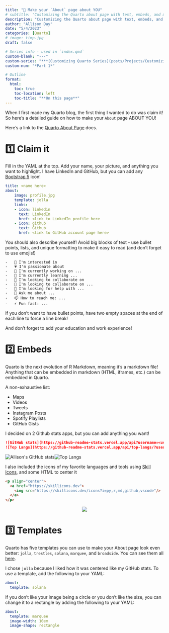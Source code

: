 ```yaml
---
title: "🫵 Make your `About` page about YOU"
# subtitle: "Customizing the Quarto about page with text, embeds, and more!"
description: "Customizing the Quarto about page with text, embeds, and more!"
author: "Allison Day"
date: "5/4/2023"
categories: [Quarto]
# image: timp.jpg
draft: false

# Series info - used in `index.qmd`
custom-blank: "---"
custom-series: "***[Customizing Quarto Series](posts/Projects/CustomizingQuarto/CustomizingQuarto_project.qmd)***"
custom-num: "*Part 1*"

# Outline
format: 
  html: 
    toc: true 
    toc-location: left 
    toc-title: "**On this page**" 
---
```


When I first made my Quarto blog, the first thing I wanted to do was claim it! So here's a detailed guide on how to make your `About` page ABOUT YOU!

Here's a link to the [Quarto About Page](https://quarto.org/docs/websites/website-about.html) docs.

# 1️⃣ Claim it

Fill in the YAML at the top. Add your name, your picture, and anything you want to highlight. I have LinkedIn and GitHub, but you can add any [Bootstrap 5](https://icons.getbootstrap.com/) icon!

``` yaml
title: <name here>
about:
    image: profile.jpg
    template: jolla
    links:
    - icon: linkedin
      text: LinkedIn
      href: <link to LinkedIn profile here
    - icon: github
      text: Github
      href: <link to GitHub account page here>
```

You should also describe yourself! Avoid big blocks of text - use bullet points, lists, and unique formatting to make it easy to read (and don't forget to use emojis!)

    -   👀 I'm interested in
    -   💗 I'm passionate about
    -   🔭 I'm currently working on ...
    -   🌱 I'm currently learning ...
    -   💞️ I'm looking to collaborate on
    -   👯 I'm looking to collaborate on ...
    -   🤔 I'm looking for help with ...
    -   💬 Ask me about ...
    -   📫 How to reach me: ...
    -   ⚡ Fun fact: ...

::: callout-tip
If you don't want to have bullet points, have two empty spaces at the end of each line to force a line break!
:::

And don't forget to add your education and work experience!

# 2️⃣ Embeds

Quarto is the next evolution of R Markdown, meaning it's a markdown file! Anything that can be embedded in markdown (HTML, iframes, etc.) can be embedded in Quarto.

A non-exhaustive list:  

- Maps
- Videos
- Tweets
- Instagram Posts
- Spotify Playlists
- GitHub Gists

I decided on 2 Github stats apps, but you can add anything you want!

```markdown
![GitHub stats](https://github-readme-stats.vercel.app/api?username=<username>&show_icons=true)
![Top Langs](https://github-readme-stats.vercel.app/api/top-langs/?username=<username>&layout=compact)
```

![Allison\'s GitHub stats](https://github-readme-stats.vercel.app/api?username=allisonbday&show_icons=true)![Top Langs](https://github-readme-stats.vercel.app/api/top-langs/?username=allisonbday&layout=compact)

I also included the icons of my favorite languages and tools using [Skill Icons](https://skillicons.dev), and some HTML to center it

```HTML
<p align="center">
  <a href="https://skillicons.dev"> 
    <img src="https://skillicons.dev/icons?i=py,r,md,github,vscode"/> 
  </a>
</p>
```

<p align="center">
  <a href="https://skillicons.dev"> 
    <img src="https://skillicons.dev/icons?i=py,r,md,github,vscode"/> 
  </a>
</p>


# 3️⃣ Templates

Quarto has five templates you can use to make your About page look even better: `jolla`, `trestles`, `solana`, `marquee`, and `broadside`. You can see them all [here](https://quarto.org/docs/websites/website-about.html#templates).

I chose `jolla` because I liked how it was centered like my GitHub stats. To use a template, add the following to your YAML:

```yaml
about:
  template: solana
```

If you don't like your image being a circle or you don't like the size, you can change it to a rectangle by adding the following to your YAML:

```yaml
about:
  template: marquee
  image-width: 10em
  image-shape: rectangle
```
